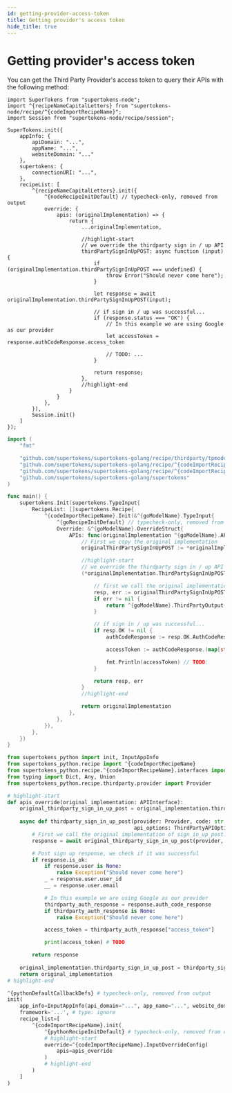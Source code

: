 ```yaml
---
id: getting-provider-access-token
title: Getting provider's access token
hide_title: true
---
```


<!-- COPY DOCS -->
<!-- ./thirdpartyemailpassword/post-login/getting-provider-access-token.mdx -->


# Getting provider's access token

You can get the Third Party Provider's access token to query their APIs with the following method:

<BackendSDKTabs>
<TabItem value="nodejs">

```tsx
import SuperTokens from "supertokens-node";
import ^{recipeNameCapitalLetters} from "supertokens-node/recipe/^{codeImportRecipeName}";
import Session from "supertokens-node/recipe/session";

SuperTokens.init({
    appInfo: {
        apiDomain: "...",
        appName: "...",
        websiteDomain: "..."
    },
    supertokens: {
        connectionURI: "...",
    },
    recipeList: [
        ^{recipeNameCapitalLetters}.init({
            ^{nodeRecipeInitDefault} // typecheck-only, removed from output
            override: {
                apis: (originalImplementation) => {
                    return {
                        ...originalImplementation,

                        //highlight-start
                        // we override the thirdparty sign in / up API
                        thirdPartySignInUpPOST: async function (input) {
                            if (originalImplementation.thirdPartySignInUpPOST === undefined) {
                                throw Error("Should never come here");
                            }

                            let response = await originalImplementation.thirdPartySignInUpPOST(input);

                            // if sign in / up was successful...
                            if (response.status === "OK") {
                                // In this example we are using Google as our provider
                                let accessToken = response.authCodeResponse.access_token

                                // TODO: ...
                            }

                            return response;
                        },
                        //highlight-end
                    }
                }
            },
        }),
        Session.init()
    ]
});
```
</TabItem>
<TabItem value="go">

```go
import (
	"fmt"

	"github.com/supertokens/supertokens-golang/recipe/thirdparty/tpmodels"
	"github.com/supertokens/supertokens-golang/recipe/^{codeImportRecipeName}"
	"github.com/supertokens/supertokens-golang/recipe/^{codeImportRecipeName}/^{goModelName}"
	"github.com/supertokens/supertokens-golang/supertokens"
)

func main() {
	supertokens.Init(supertokens.TypeInput{
		RecipeList: []supertokens.Recipe{
			^{codeImportRecipeName}.Init(&^{goModelName}.TypeInput{
                ^{goRecipeInitDefault} // typecheck-only, removed from output
				Override: &^{goModelName}.OverrideStruct{
					APIs: func(originalImplementation ^{goModelName}.APIInterface) ^{goModelName}.APIInterface {
						// First we copy the original implementation
						originalThirdPartySignInUpPOST := *originalImplementation.ThirdPartySignInUpPOST

						//highlight-start
						// we override the thirdparty sign in / up API
						(*originalImplementation.ThirdPartySignInUpPOST) = func(provider tpmodels.TypeProvider, code string, authCodeResponse interface{}, redirectURI string, options tpmodels.APIOptions, userContext supertokens.UserContext) (^{goModelName}.ThirdPartyOutput, error) {

							// first we call the original implementation
							resp, err := originalThirdPartySignInUpPOST(provider, code, authCodeResponse, redirectURI, options, userContext)
							if err != nil {
								return ^{goModelName}.ThirdPartyOutput{}, err
							}

							// if sign in / up was successful...
							if resp.OK != nil {
								authCodeResponse := resp.OK.AuthCodeResponse

								accessToken := authCodeResponse.(map[string]interface{})["access_token"].(string)

								fmt.Println(accessToken) // TODO:
							}

							return resp, err
						}
						//highlight-end

						return originalImplementation
					},
				},
			}),
		},
	})
}
```

</TabItem>
<TabItem value="python">

```python
from supertokens_python import init, InputAppInfo
from supertokens_python.recipe import ^{codeImportRecipeName}
from supertokens_python.recipe.^{codeImportRecipeName}.interfaces import APIInterface, ThirdPartyAPIOptions
from typing import Dict, Any, Union
from supertokens_python.recipe.thirdparty.provider import Provider

# highlight-start
def apis_override(original_implementation: APIInterface):
    original_thirdparty_sign_in_up_post = original_implementation.thirdparty_sign_in_up_post
    
    async def thirdparty_sign_in_up_post(provider: Provider, code: str, redirect_uri: str, client_id: Union[str, None], auth_code_response: Union[Dict[str, Any], None],
                                         api_options: ThirdPartyAPIOptions, user_context: Dict[str, Any]):
		# First we call the original implementation of sign_in_up_post.
        response = await original_thirdparty_sign_in_up_post(provider, code, redirect_uri, client_id, auth_code_response, api_options, user_context)

        # Post sign up response, we check if it was successful
        if response.is_ok:
            if response.user is None:
                raise Exception("Should never come here")
            _ = response.user.user_id
            __ = response.user.email

            # In this example we are using Google as our provider
            thirdparty_auth_response = response.auth_code_response
            if thirdparty_auth_response is None:
                raise Exception("Should never come here")

            access_token = thirdparty_auth_response["access_token"]

            print(access_token) # TODO

        return response
        
    original_implementation.thirdparty_sign_in_up_post = thirdparty_sign_in_up_post
    return original_implementation
# highlight-end

^{pythonDefaultCallbackDefs} # typecheck-only, removed from output
init(
    app_info=InputAppInfo(api_domain="...", app_name="...", website_domain="..."),
    framework='...', # type: ignore
    recipe_list=[
        ^{codeImportRecipeName}.init(
            ^{pythonRecipeInitDefault} # typecheck-only, removed from output
            # highlight-start
            override=^{codeImportRecipeName}.InputOverrideConfig(
                apis=apis_override
            )
            # highlight-end
        )
    ]
)
```

</TabItem>
</BackendSDKTabs>
